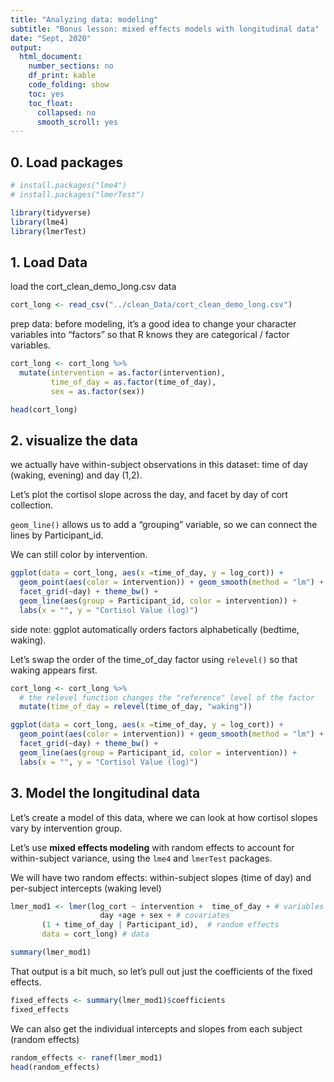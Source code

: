 ```yaml
---
title: "Analyzing data: modeling"
subtitle: "Bonus lesson: mixed effects models with longitudinal data"
date: "Sept, 2020"
output:
  html_document:
    number_sections: no
    df_print: kable
    code_folding: show
    toc: yes
    toc_float:
      collapsed: no
      smooth_scroll: yes
---
```


## 0. Load packages 

```r
# install.packages("lme4")
# install.packages("lmerTest")

library(tidyverse)
library(lme4)
library(lmerTest)
```


## 1. Load Data

load the cort_clean_demo_long.csv data
```r

cort_long <- read_csv("../clean_Data/cort_clean_demo_long.csv")
```

prep data: before modeling, it's a good idea to change your character variables into "factors" so that R knows they are categorical / factor variables.
```r
cort_long <- cort_long %>%
  mutate(intervention = as.factor(intervention), 
         time_of_day = as.factor(time_of_day), 
         sex = as.factor(sex))

head(cort_long)

```

## 2. visualize the data

we actually have within-subject observations in this dataset: time of day (waking, evening) and day (1,2).

Let's plot the cortisol slope across the day, and facet by day of cort collection.

`geom_line()` allows us to add a "grouping" variable, so we can connect the lines by Participant_id.

We can still color by intervention.
```r

ggplot(data = cort_long, aes(x =time_of_day, y = log_cort)) + 
  geom_point(aes(color = intervention)) + geom_smooth(method = "lm") +
  facet_grid(~day) + theme_bw() +
  geom_line(aes(group = Participant_id, color = intervention)) + 
  labs(x = "", y = "Cortisol Value (log)")

```

side note: ggplot automatically orders factors alphabetically (bedtime, waking).

Let's swap the order of the time_of_day factor using `relevel()` so that waking appears first.

```r
cort_long <- cort_long %>%
  # the relevel function changes the "reference" level of the factor
  mutate(time_of_day = relevel(time_of_day, "waking"))

ggplot(data = cort_long, aes(x =time_of_day, y = log_cort)) + 
  geom_point(aes(color = intervention)) + geom_smooth(method = "lm") +
  facet_grid(~day) + theme_bw() +
  geom_line(aes(group = Participant_id, color = intervention)) + 
  labs(x = "", y = "Cortisol Value (log)")


```


## 3.  Model the longitudinal data 

Let's create a model of this data, where we can look at how cortisol slopes vary by intervention group.

Let's use **mixed effects modeling**  with random effects to account for within-subject variance, using the `lme4` and `lmerTest` packages.

We will have two random effects: within-subject slopes (time of day) and per-subject intercepts (waking level)

```r

lmer_mod1 <- lmer(log_cort ~ intervention +  time_of_day + # variables of interest
                    day +age + sex + # covariates 
       (1 + time_of_day | Participant_id),  # random effects
       data = cort_long) # data

summary(lmer_mod1)
```


That output is a bit much, so let's pull out just the coefficients of the fixed effects. 
```r
fixed_effects <- summary(lmer_mod1)$coefficients
fixed_effects
```


We can also get the individual intercepts and slopes from each subject (random effects)
```r
random_effects <- ranef(lmer_mod1)
head(random_effects)
```

